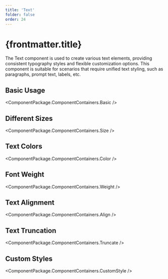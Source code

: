 ```yaml
---
title: 'Text'
folder: false
order: 24
---
```



# {frontmatter.title}

The Text component is used to create various text elements, providing consistent typography styles and flexible customization options. This component is suitable for scenarios that require unified text styling, such as paragraphs, prompt text, labels, etc.

## Basic Usage

<ComponentPackage.ComponentContainers.Basic />

## Different Sizes

<ComponentPackage.ComponentContainers.Size />

## Text Colors

<ComponentPackage.ComponentContainers.Color />

## Font Weight

<ComponentPackage.ComponentContainers.Weight />

## Text Alignment

<ComponentPackage.ComponentContainers.Align />

## Text Truncation

<ComponentPackage.ComponentContainers.Truncate />

## Custom Styles

<ComponentPackage.ComponentContainers.CustomStyle />

